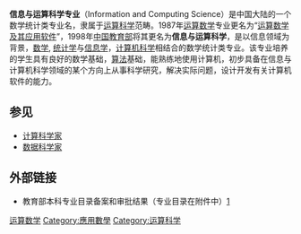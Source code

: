 {{多個問題|
{{copyedit|time=2020-04-10T10:33:00+08:00}}
{{unreferenced|time=2020-04-10T10:33:00+08:00}}
{{Expand language|en|time=2020+08:00}}
{{需要專家關注|subject=電腦科學|subject2=計算科學|subject3=統計學}}
}}
'''信息与运算科学专业'''（Information and Computing Science）是中国大陆的一个数学统计类专业名，隶属于[[运算科学|运算科学]]范畴。1987年[[运算数学|运算数学]]专业更名为“[[运算数学及其应用软件|运算数学及其应用软件]]”，1998年[[中华人民共和国教育部|中国教育部]]将其更名为'''信息与运算科学'''，是以信息领域为背景，[[数学|数学]], [[统计学|统计学]]与[[信息学|信息学]]，[[计算机科学|计算机科学]]相结合的数学统计类专业。该专业培养的学生具有良好的数学基础，[[算法|算法]]基础，能熟练地使用计算机，初步具备在信息与计算机科学领域的某个方向上从事科学研究，解决实际问题，设计开发有关计算机软件的能力。

==参见==
* [[计算科学家|计算科学家]]
* [[数据科学家|数据科学家]]
==外部链接==
* 教育部本科专业目录备案和审批结果（专业目录在附件中）[http://www.moe.gov.cn/srcsite/A08/moe_1034/s4930/202003/t20200303_426853.html]

{{数学领域}}
{{机器學習}}

[[Category:运算数学|]]
[[Category:應用數學|Category:應用數學]]
[[Category:运算科学|Category:运算科学]]